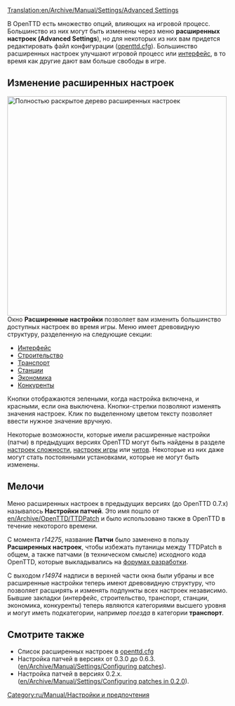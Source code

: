 [[Translation:en/Archive/Manual/Settings/Advanced Settings]]
{{ru/Необходимо сделать|Поправить ссылки после перевода соответствующих страниц.}}
{{ru/Внимание| Информация на этой странице относится к версии 0.7.x и выше. Смотрите настройку патчей ([[en/Archive/Manual/Settings/Configuring patches]]) если используете версию 0.6.x или более раннюю.}}
{{ru/Manual/Оглавление}}

В OpenTTD есть множество опций, влияющих на игровой процесс. Большинство из них могут быть изменены через меню '''расширенных настроек (Advanced Settings'''), но для некоторых из них вам придется редактировать файл конфигурации ([[ru/Archive/Manual/Settings/Openttd.cfg|openttd.cfg]]). Большинство расширенных настроек улучшают игровой процесс или [[ru/Manual/Интерфейс игры|интерфейс]], в то время как другие дают вам больше свободы в игре.

==Изменение расширенных настроек==
[[File:ru/Archive/Manual/Settings/Advanced options full.png|thumb|left|500px|Полностью раскрытое дерево расширенных настроек]]
{{ru/Archive/Manual/Settings/Расширенные настройки}}
Окно '''Расширенные настройки''' позволяет вам изменить большинство доступных настроек во время игры. Меню имеет древовидную структуру, разделенную на следующие секции:

*[[ru/Archive/Manual/Settings/Расширенные настройки/Интерфейс|Интерфейс]]
*[[ru/Archive/Manual/Settings/Расширенные настройки/Строительство|Строительство]]
*[[ru/Archive/Manual/Settings/Расширенные настройки/Транспорт|Транспорт]]
*[[ru/Archive/Manual/Settings/Расширенные настройки/Станции|Станции]]
*[[ru/Archive/Manual/Settings/Расширенные настройки/Экономика|Экономика]]
*[[ru/Archive/Manual/Settings/Расширенные настройки/Конкуренты|Конкуренты]]

Кнопки отображаются зелеными, когда настройка включена, и красными, если она выключена. Кнопки-стрелки позволяют изменять значения настроек. Клик по выделенному цветом тексту позволяет ввести нужное значение вручную.

Некоторые возможности, которые имели расширенные настройки (патчи) в предыдущих версиях OpenTTD могут быть найдены в разделе [[ru/Archive/Manual/Settings/Сложность|настроек сложности]], [[ru/Manual/Окно настроек игры|настроек игры]] или [[ru/Manual/Чит-коды|читов]]. Некоторые из них даже могут стать постоянными установками, которые не могут быть изменены.


{{en/-}}

==Мелочи==
Меню расширенных настроек в предыдущих версиях (до OpenTTD 0.7.x) называлось '''Настройки патчей'''. Это имя пошло от [[en/Archive/OpenTTD/TTDPatch]] и было использовано также в OpenTTD в течение некоторого времени.

С момента ''r14275'', название '''Патчи''' было заменено в пользу '''Расширенных настроек''', чтобы избежать путаницы между TTDPatch в общем, а также патчами (в техническом смысле) исходного кода OpenTTD, которые выкладывались на [http://www.tt-forums.net/viewforum.php?f=33 форумах разработки].

С выходом ''r14974'' надписи в верхней части окна были убраны и все расширенные настройки теперь имеют древовидную структуру, что позволяет расширять и изменять подпункты всех настроек независимо. Бывшие закладки (интерфейс, строительство, транспорт, станции, экономика, конкуренты) теперь являются категориями высшего уровня и могут иметь подкатегории, например ''поезда'' в категории '''транспорт'''.


==Смотрите также==
*Список расширенных настроек в [[ru/Archive/Manual/Settings/Openttd.cfg|openttd.cfg]]
*Настройка патчей в версиях от 0.3.0 до 0.6.3. ([[en/Archive/Manual/Settings/Configuring patches]]).
*Настройка патчей в версиях 0.2.x. ([[en/Archive/Manual/Settings/Configuring patches in 0.2.0]]).

[[Category:ru/Manual/Настройки и предпочтения]]